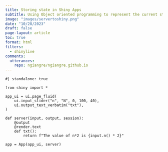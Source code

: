 ```yaml
---
title: Storing state in Shiny Apps
subtitle: Using Object oriented programming to represent the current state of your Shiny App
image: "images/servertoshiny.png"
date: "10/28/2023"
draft: false
page-layout: article
toc: true
format: html
filters:
  - shinylive
comments:
  utterances:
    repo: ngiangre/ngiangre.github.io
---
```


```shinylive-python
#| standalone: true

from shiny import *

app_ui = ui.page_fluid(
    ui.input_slider("n", "N", 0, 100, 40),
    ui.output_text_verbatim("txt"),
)

def server(input, output, session):
    @output
    @render.text
    def txt():
        return f"The value of n*2 is {input.n() * 2}"

app = App(app_ui, server)

```

